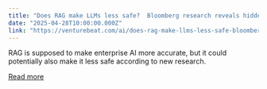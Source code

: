 ```yaml
---
title: "Does RAG make LLMs less safe?  Bloomberg research reveals hidden dangers"
date: "2025-04-28T10:00:00.000Z"
link: "https://venturebeat.com/ai/does-rag-make-llms-less-safe-bloomberg-research-reveals-hidden-dangers/"
---
```


RAG is supposed to make enterprise AI more accurate, but it could potentially also make it less safe according to new research.

[Read more](https://venturebeat.com/ai/does-rag-make-llms-less-safe-bloomberg-research-reveals-hidden-dangers/)
